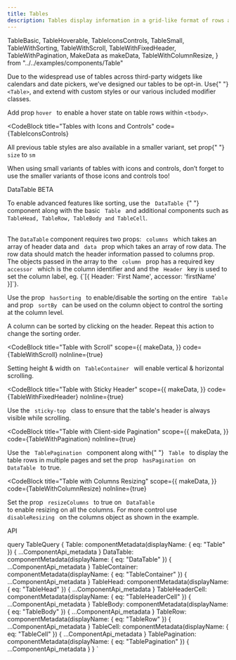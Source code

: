 ```yaml
---
title: Tables
description: Tables display information in a grid-like format of rows and columns. They organize information in a way that’s easy to scan, so that users can look for patterns and insights.
---
```


  TableBasic,
  TableHoverable,
  TableIconsControls,
  TableSmall,
  TableWithSorting,
  TableWithScroll,
  TableWithFixedHeader,
  TableWithPagination,
  MakeData as makeData,
  TableWithColumnResize,
} from "../../examples/components/Table"

<Overview>
  Due to the widespread use of tables across third-party widgets like calendars
  and date pickers, we’ve designed our tables to be opt-in. Use{" "}
  <code>&lt;Table&gt;</code>, and extend with custom styles or our various
  included modifier classes.
</Overview>

<CodeBlock title="Basic Table" code={TableBasic}></CodeBlock>

<CodeBlock title="Hoverable Rows" code={TableHoverable}>
  Add prop <code>hover </code> to enable a hover state on table rows within
  <code>&lt;tbody&gt;</code>.
</CodeBlock>

<CodeBlock
  title="Tables with Icons and Controls"
  code={TableIconsControls}
></CodeBlock>

<CodeBlock title="Small Variants" code={TableSmall}>
  <p>
    All previous table styles are also available in a smaller variant, set prop{" "}
    <code>size</code> to <code>sm</code>
  </p>
  <p>
    When using small variants of tables with icons and controls, don’t forget to
    use the smaller variants of those icons and controls too!
  </p>
</CodeBlock>

<LinkedHeading h="2" className="h1" id="datatable">
  <span>
    DataTable
    <Badge pill variant="tertiary" className="mr-2 align-top">
      BETA
    </Badge>
  </span>
</LinkedHeading>
<p>
  To enable advanced features like sorting, use the <code> DataTable </code>{" "}
  component along with the basic <code> Table </code> and additional components
  such as
  <code> TableHead, TableRow, TableBody and TableCell</code>.
  <br />
  <br />
  <p>
    The <code>DataTable</code> component requires two props:
    <code> columns </code> which takes an array of header data and
    <code> data </code> prop which takes an array of row data. The row data
    should match the header information passed to columns prop.
    <br />
    The objects passed in the array to the <code> column </code> prop has a
    required key <code> accessor </code> which is the column identifier and and
    the <code> Header </code> key is used to set the column label, eg.
    {`[{ Header: 'First Name', accessor: 'firstName' }]`}.
  </p>
</p>

<CodeBlock title="Table with Sorting" code={TableWithSorting} noInline={true}>
  <p>
    Use the prop <code> hasSorting </code> to enable/disable the sorting on the
    entire <code> Table </code> and prop
    <code> sortBy </code> can be used on the column object to control the sorting
    at the column level.
  </p>
  <p>
    A column can be sorted by clicking on the header. Repeat this action to
    change the sorting order.
  </p>
</CodeBlock>

<CodeBlock
  title="Table with Scroll"
  scope={{
    makeData,
  }}
  code={TableWithScroll}
  noInline={true}
>
  Setting height & width on <code> TableContainer </code> will enable vertical &
  horizontal scrolling.
</CodeBlock>

<CodeBlock
  title="Table with Sticky Header"
  scope={{
    makeData,
  }}
  code={TableWithFixedHeader}
  noInline={true}
>
  Use the <code> sticky-top </code> class to ensure that the table's header is
  always visible while scrolling.
</CodeBlock>

<CodeBlock
  title="Table with Client-side Pagination"
  scope={{
    makeData,
  }}
  code={TableWithPagination}
  noInline={true}
>
  Use the <code> TablePagination </code> component along with{" "}
  <code> Table </code> to display the table rows in multiple pages and set the
  prop <code> hasPagination </code> on <code> DataTable </code> to true.
</CodeBlock>

<CodeBlock
  title="Table with Columns Resizing"
  scope={{
    makeData,
  }}
  code={TableWithColumnResize}
  noInline={true}
>
  Set the prop <code> resizeColumns </code> to true on <code> DataTable </code>
  to enable resizing on all the columns. For more control use
  <code> disableResizing </code> on the columns object as shown in the example.
</CodeBlock>

<LinkedHeading h="2" className="h1" id="table-api">
  API
</LinkedHeading>
<ComponentApi metadata={props.data.Table} />
<ComponentApi metadata={props.data.DataTable} />
<ComponentApi metadata={props.data.TableHead} />
<ComponentApi metadata={props.data.TableHeaderCell} />
<ComponentApi metadata={props.data.TableBody} />
<ComponentApi metadata={props.data.TableRow} />
<ComponentApi metadata={props.data.TableCell} />
<ComponentApi metadata={props.data.TableContainer} />
<ComponentApi metadata={props.data.TablePagination} />

  query TableQuery {
    Table: componentMetadata(displayName: { eq: "Table" }) {
      ...ComponentApi_metadata
    }
    DataTable: componentMetadata(displayName: { eq: "DataTable" }) {
      ...ComponentApi_metadata
    }
    TableContainer: componentMetadata(displayName: { eq: "TableContainer" }) {
      ...ComponentApi_metadata
    }
    TableHead: componentMetadata(displayName: { eq: "TableHead" }) {
      ...ComponentApi_metadata
    }
    TableHeaderCell: componentMetadata(displayName: { eq: "TableHeaderCell" }) {
      ...ComponentApi_metadata
    }
    TableBody: componentMetadata(displayName: { eq: "TableBody" }) {
      ...ComponentApi_metadata
    }
    TableRow: componentMetadata(displayName: { eq: "TableRow" }) {
      ...ComponentApi_metadata
    }
    TableCell: componentMetadata(displayName: { eq: "TableCell" }) {
      ...ComponentApi_metadata
    }
    TablePagination: componentMetadata(displayName: { eq: "TablePagination" }) {
      ...ComponentApi_metadata
    }
  }
`
